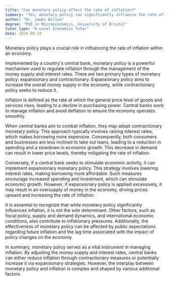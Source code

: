 ```yaml
---
title: "Can monetary policy affect the rate of inflation?"
summary: "Yes, monetary policy can significantly influence the rate of inflation."
author: "Dr. James Wilson"
degree: "PhD in Microeconomics, University of Bristol"
tutor_type: "A-Level Economics Tutor"
date: 2024-08-18
---
```


Monetary policy plays a crucial role in influencing the rate of inflation within an economy.

Implemented by a country's central bank, monetary policy is a powerful mechanism used to regulate inflation through the management of the money supply and interest rates. There are two primary types of monetary policy: expansionary and contractionary. Expansionary policy aims to increase the overall money supply in the economy, while contractionary policy seeks to reduce it.

Inflation is defined as the rate at which the general price level of goods and services rises, leading to a decline in purchasing power. Central banks work to manage inflation and avoid deflation to ensure the economy operates smoothly.

When central banks aim to combat inflation, they may adopt contractionary monetary policy. This approach typically involves raising interest rates, which makes borrowing more expensive. Consequently, both consumers and businesses are less inclined to take out loans, leading to a reduction in spending and a slowdown in economic growth. This decrease in demand can result in lower price levels, thereby mitigating the rate of inflation.

Conversely, if a central bank seeks to stimulate economic activity, it can implement expansionary monetary policy. This strategy involves lowering interest rates, making borrowing more affordable. Such measures encourage increased spending and investment, which can stimulate economic growth. However, if expansionary policy is applied excessively, it may result in an oversupply of money in the economy, driving prices upward and increasing the rate of inflation.

It is essential to recognize that while monetary policy significantly influences inflation, it is not the sole determinant. Other factors, such as fiscal policy, supply and demand dynamics, and international economic conditions, also contribute to inflationary pressures. Additionally, the effectiveness of monetary policy can be affected by public expectations regarding future inflation and the lag time associated with the impact of policy changes on the economy.

In summary, monetary policy serves as a vital instrument in managing inflation. By adjusting the money supply and interest rates, central banks can either reduce inflation through contractionary measures or potentially increase it via expansionary strategies. However, the interplay between monetary policy and inflation is complex and shaped by various additional factors.
    